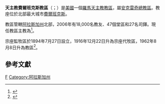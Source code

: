 {{Refimprove|time=2020-04-22T13:06:51+00:00}}
{{Infobox Roman Catholic diocese
|Roman Catholic Diocese of = 天主教費爾班克斯教區
|Latin name of diocese = Dioecesis de Fairbanks
|border = catholic
|image = [[File:Sacred_Heart_Cathedral,_Fairbanks,_Alaska.JPG|250px]]
|caption = 聖心主教座堂
|coat_of_arms = [[File:Roman_Catholic_Diocese_of_Fairbanks.svg|175px]]
|coat_of_arms_caption = 教區牧徽
|location = [[美國|美國]]
|territory =  [[阿拉斯加州|阿拉斯加州]]北部 
|population = 18,000
|rite = [[羅馬禮|羅馬禮]]
|patron = [[小德蘭|小德蘭]]
|province = [[天主教安克雷奇總教區|安克雷奇]]
|established = 1962年8月8日
|cathedral = {{link-en|聖心主教座堂 (阿拉斯加州費爾班克斯)|Sacred Heart Cathedral (Fairbanks, Alaska)|聖心主教座堂}}
|co-cathedral = 
|leadership = 主教
|website = http://www.cbna.info/
|pope = {{incumbent pope}}
|ordinary = {{link-en|嘉德·西埃林斯基|Chad Zielinski}}
|coadjutor bishop = 
|auxiliary = 
|emeritus = 
|map = [[File:Diocese_of_Fairbanks_map.PNG|250px]]
|map_caption = 教區管轄圖
}}
'''天主教費爾班克斯教區'''（{{lang-la|Dioecesis de Fairbanks}}；{{lang-en|Roman Catholic Diocese of Fairbanks}}）是[[美國|美國]]一個[[羅馬天主教|羅馬天主教]][[教區|教區]]，屬[[天主教安克雷奇總教區|安克雷奇總教區]]。教座位於北部最大城市[[費爾班克斯|費爾班克斯]]。

教區管轄[[阿拉斯加州|阿拉斯加州]]北部，2006年有18,000名教友、47個堂區和27名司鐸。現任教區主教為{{link-en|嘉德·西埃林斯基|Chad Zielinski}}<ref>{{cite press release |title=Rinunce e nomine, 08.11.2014 |url=https://press.vatican.va/content/salastampa/it/bollettino/pubblico/2014/11/08/0834/01763.html |publisher=Sala Stampa della Santa Sede |accessdate=2020-04-22 |archiveurl=https://web.archive.org/web/20200422105627/https://press.vatican.va/content/salastampa/it/bollettino/pubblico/2014/11/08/0834/01763.html |archivedate=2020-04-22 |language=it |date=2014-11-08 |dead-url=no }}</ref>。

宗座監牧區於1894年7月27日設立，1916年12月22日升為宗座代牧區，1962年8月8日升為教區<ref>{{cite book |title=ACTA APOSTOLICAE SEDIS |series=III |volume=V |year=1963 |publisher=Typis Polyglottis Vaticanis |pages=919-920 |url=https://www.vatican.va/archive/aas/documents/AAS-55-1963-ocr.pdf |accessdate=2020-04-22 |archiveurl=https://web.archive.org/web/20200422123821/https://www.vatican.va/archive/aas/documents/AAS-55-1963-ocr.pdf |archivedate=2020-04-22 |language=la |dead-url=no }}</ref>。

==參考文獻==
{{reflist}}

{{美國天主教教區}}
[[Category:美國天主教教區|F]]
[[Category:阿拉斯加州|Category:阿拉斯加州]]